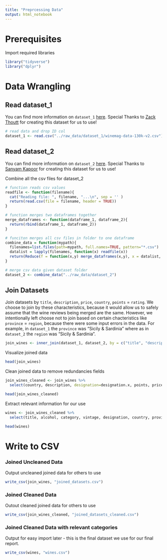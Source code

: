 ```yaml
---
title: "Preprcessing Data"
output: html_notebook
---
```

# Prerequisites

Import required libraries
```r
library("tidyverse")
library("dplyr")
```

# Data Wrangling

## Read dataset_1
You can find more information on `dataset_1` [here](https://github.com/C4rbyn3m4n/wine_reviews_data_analysis/blob/master/data/raw_data/dataset_1). Special Thanks to [Zack Thoutt](https://www.kaggle.com/zynicide) for creating this dataset for us to use!
```r
# read data and drop ID col
dataset_1 <- read.csv("../raw_data/dataset_1/winemag-data-130k-v2.csv")[-1]
```

## Read dataset_2
You can find more information on `dataset_2` [here](https://github.com/C4rbyn3m4n/wine_reviews_data_analysis/tree/master/data/raw_data/dataset_2). Special Thanks to  [Sanyam Kapoor](https://github.com/activatedgeek/winemag-dataset) for creating this dataset for us to use!

Combine all the csv files for dataset_2
```r
# function reads csv values
readfile <- function(filename){
  cat("Reading file: ", filename, "...\n", sep = '' )
  return(read.csv(file = filename, header = TRUE))
}

# function merges two dataframes together
merge_dataframes <- function(dataframe_1, dataframe_2){
  return(rbind(dataframe_1, dataframe_2))
}

# funciton merges all csv files in folder to one dataframe
combine_data = function(mypath){
  filenames=list.files(path=mypath, full.names=TRUE, pattern="*.csv")
  datalist = lapply(filenames, function(x) readfile(x))
  return(Reduce(f = function(x,y) merge_dataframes(x,y), x = datalist, accumulate = FALSE))
}

# merge csv data given dataset folder
dataset_2 <- combine_data("../raw_data/dataset_2")
```

## Join Datasets

Join datasets by `title`,  `description`, `price`, `country`, `points` = `rating`. We choose to join by these characteristics, because it would allow us to safely assume that the wine reviews being merged are the same. However, we intentionally left choose not to join based on certain chacteristics like `province` = `region`, because there were some input errors in the data. For example, in `dataset_1` the `province` was "Sicily & Sardinia" where as in `dataset_2` the  `region` was "Sicily &amp; Sardinia".
```r
join_wines <- inner_join(dataset_1, dataset_2, by = c("title", "description", "price", "country", "points" = "rating"))
```

Visualize joined data
```r
head(join_wines)
```

Clean joined data to remove redundancies fields
```r
join_wines_cleaned <- join_wines %>%
  select(country, description, designation=designation.x, points, price, province, region=region_1, subregion=region_2, taster_name, taster_twitter_handle, title, variety, winery=winery.x, alcohol, category, url, vintage)

head(join_wines_cleaned)
```


Extract relevant information for our use
```r
wines <- join_wines_cleaned %>%
  select(title, alcohol, category, vintage, designation, country, province, region, subregion,  variety, winery, price, points, taster_name, taster_twitter_handle)

head(wines)
```


# Write to CSV

### Joined Uncleaned Data

Output uncleaned joined data for others to use
```r
write_csv(join_wines, "joined_datasets.csv")
```

### Joined Cleaned Data

Outout cleaned joined data for others to use
```r
write_csv(join_wines_cleaned, "joined_datasets_cleaned.csv")
```

### Joined Cleaned Data with relevant categories

Output for easy import later - this is the final dataset we use for our final report.
```r
write_csv(wines, "wines.csv")
```
